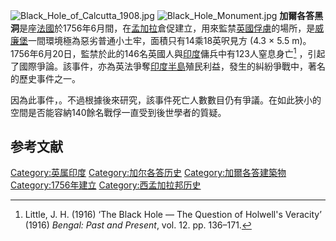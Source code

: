 {{expand|time=2015-07-09T05:31:44+00:00}}
[[File:Black_Hole_of_Calcutta_1908.jpg|thumb]]
[[File:Black_Hole_Monument.jpg|thumb]]
'''加爾各答黑洞'''是座[[法國|法國]]於1756年6月間，在[[孟加拉|孟加拉]]倉促建立，用來監禁[[英國|英國]][[俘虜|俘虜]]的場所，是[[威廉堡_(印度)|威廉堡]]一間環境極為惡劣普通小土牢，面積只有14乘18英呎見方 (4.3 × 5.5 m)。1756年6月20日，監禁於此的146名英國人與[[印度|印度]]傭兵中有123人窒息身亡<ref>Little, J. H. (1916) ‘The Black Hole — The Question of Holwell's Veracity’ (1916)  ''Bengal: Past and Present'', vol. 12. pp. 136–171.</ref>
，引起了國際爭論。該事件，亦為英法爭奪[[印度半島|印度半島]]殖民利益，發生的糾紛爭戰中，著名的歷史事件之一。

因為此事件，{{cn|'''黑洞'''成為牢房的代名詞}}。不過根據{{who|史學家}}後來研究，該事件死亡人數數目仍有爭議。在如此狹小的空間是否能容納140餘名戰俘一直受到後世學者的質疑。

==参考文献==
{{reflist}}
[[Category:英属印度|Category:英属印度]]
[[Category:加尔各答历史|Category:加尔各答历史]]
[[Category:加爾各答建築物|Category:加爾各答建築物]]
[[Category:1756年建立|Category:1756年建立]]
[[Category:西孟加拉邦历史|Category:西孟加拉邦历史]]